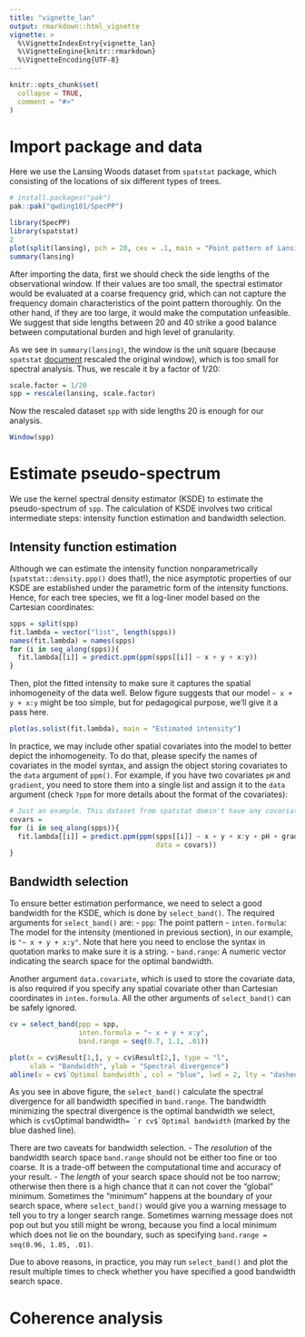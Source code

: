 ```yaml
---
title: "vignette_lan"
output: rmarkdown::html_vignette
vignette: >
  %\VignetteIndexEntry{vignette_lan}
  %\VignetteEngine{knitr::rmarkdown}
  %\VignetteEncoding{UTF-8}
---
```


```r
knitr::opts_chunk$set(
  collapse = TRUE,
  comment = "#>"
)
```



# Import package and data

Here we use the Lansing Woods dataset from `spatstat` package, which consisting of the locations of six different types of trees.

```r
# install.packages("pak")
pak::pak("qwding101/SpecPP")
```

```r
library(SpecPP)
library(spatstat)
2
plot(split(lansing), pch = 20, cex = .1, main = "Point pattern of Lansing Woods")
summary(lansing)
```

After importing the data, first we should check the side lengths of the observational window. If their values are too small, the spectral estimator would be evaluated at a coarse frequency grid, which can not capture the frequency domain characteristics of the point pattern thoroughly. On the other hand, if they are too large, it would make the computation unfeasible. We suggest that side lengths between 20 and 40 strike a good balance between computational burden and high level of granularity.

As we see in `summary(lansing)`, the window is the unit square (because `spatstat` [document](https://search.r-project.org/CRAN/refmans/spatstat.data/html/lansing.html) rescaled the original window), which is too small for spectral analysis. Thus, we rescale it by a factor of 1/20:
```r
scale.factor = 1/20
spp = rescale(lansing, scale.factor)
```

Now the rescaled dataset `spp` with side lengths 20 is enough for our analysis.
```r
Window(spp)
```



# Estimate pseudo-spectrum
We use the kernel spectral density estimator (KSDE) to estimate the pseudo-spectrum of `spp`. The calculation of KSDE involves two critical intermediate steps: intensity function estimation and bandwidth selection.

## Intensity function estimation
Although we can estimate the intensity function nonparametrically (`spatstat::density.ppp()` does that!), the nice asymptotic properties of our KSDE are established under the parametric form of the intensity functions. Hence, for each tree species, we fit a log-liner model based on the Cartesian coordinates:
```r
spps = split(spp)
fit.lambda = vector("list", length(spps))
names(fit.lambda) = names(spps)
for (i in seq_along(spps)){
  fit.lambda[[i]] = predict.ppm(ppm(spps[[i]] ~ x + y + x:y))
}
```

Then, plot the fitted intensity to make sure it captures the spatial inhomogeneity of the data well. Below figure suggests that our model `~ x + y + x:y` might be too simple, but for pedagogical purpose, we'll give it a pass here. 
```r
plot(as.solist(fit.lambda), main = "Estimated intensity")
```

In practice, we may include other spatial covariates into the model to better depict the inhomogeneity. To do that, please specify the names of covariates in the model syntax, and assign the object storing covariates to the `data` argument of `ppm()`. For example, if you have two covariates `pH` and `gradient`, you need to store them into a single list and assign it to the `data` argument (check `?ppm` for more details about the format of the covariates):
```r
# Just an example. This dataset from spatstat doesn't have any covariate.
covars = 
for (i in seq_along(spps)){
  fit.lambda[[i]] = predict.ppm(ppm(spps[[i]] ~ x + y + x:y + pH + gradient,
                                    data = covars))
}
```


## Bandwidth selection
To ensure better estimation performance, we need to select a good bandwidth for the KSDE, which is done by `select_band()`. The required arguments for `select_band()` are:
-   `ppp`: The point pattern
-   `inten.formula`: The model for the intensity (mentioned in previous section), in our example, is `"~ x + y + x:y"`. Note that here you need to enclose the syntax in quotation marks to make sure it is a string.
-   `band.range`: A numeric vector indicating the search space for the optimal bandwidth. 

Another argument `data.covariate`, which is used to store the covariate data, is also required if you specify any spatial covariate other than Cartesian coordinates in `inten.formula`. All the other arguments of `select_band()` can be safely ignored.

```r
cv = select_band(ppp = spp,
                 inten.formula = "~ x + y + x:y",
                 band.range = seq(0.7, 1.1, .01))

plot(x = cv$Result[1,], y = cv$Result[2,], type = "l",
     xlab = "Bandwidth", ylab = "Spectral divergence")
abline(v = cv$`Optimal bandwidth`, col = "blue", lwd = 2, lty = "dashed")
```
As you see in above figure, the `select_band()` calculate the spectral divergence for all bandwidth specified in `band.range`. The bandwidth minimizing the spectral divergence is the optimal bandwidth we select, which is `cv$`Optimal bandwidth`` = `r cv$`Optimal bandwidth`` (marked by the blue dashed line).


There are two caveats for bandwidth selection.
-   The *resolution* of the bandwidth search space `band.range` should not be either too fine or too coarse. It is a trade-off between the computational time and accuracy of your result.
-   The *length* of your search space should not be too narrow; otherwise then there is a high chance that it can not cover the "global" minimum. Sometimes the "minimum" happens at the boundary of your search space, where `select_band()` would give you a warning message to tell you to try a longer search range. Sometimes warning message does not pop out but you still might be wrong, because you find a local minimum which does not lie on the boundary, such as specifying `band.range = seq(0.96, 1.05, .01)`.

Due to above reasons, in practice, you may run `select_band()` and plot the result multiple times to check whether you have specified a good bandwidth search space.





# Coherence analysis


